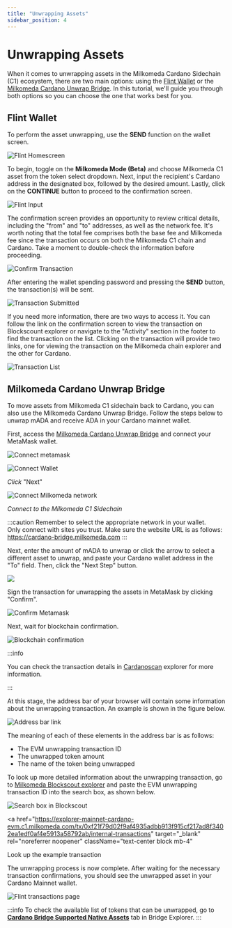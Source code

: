 ```yaml
---
title: "Unwrapping Assets"
sidebar_position: 4
---
```



# Unwrapping Assets
When it comes to unwrapping assets in the Milkomeda Cardano Sidechain (C1) ecosystem, there are two main options: using the [Flint Wallet](https://flint-wallet.com/) or the [Milkomeda Cardano Unwrap Bridge](https://cardano-bridge.milkomeda.com/bridge). In this tutorial, we'll guide you through both options so you can choose the one that works best for you.

## Flint Wallet
To perform the asset unwrapping, use the **SEND** function on the wallet screen.

![Flint Homescreen](/img/flint-home-screen.png)

To begin, toggle on the **Milkomeda Mode (Beta)** and choose Milkomeda C1 asset from the token select dropdown. Next, input the recipient's Cardano address in the designated box, followed by the desired amount. Lastly, click on the **CONTINUE** button to proceed to the confirmation screen.

![Flint Input](/img/unwrappingflintinput.png)

The confirmation screen provides an opportunity to review critical details, including the "from" and "to" addresses, as well as the network fee. It's worth noting that the total fee comprises both the base fee and Milkomeda fee since the transaction occurs on both the Milkomeda C1 chain and Cardano. Take a moment to double-check the information before proceeding.

![Confirm Transaction](/img/unwrapping-confirm-transaction.png)

After entering the wallet spending password and pressing the **SEND** button, the transaction(s) will be sent.


![Transaction Submitted](/img/unwrapping-transaction-submitted.png)

If you need more information, there are two ways to access it. You can follow the link on the confirmation screen to view the transaction on Blockscount explorer or navigate to the "Activity" section in the footer to find the transaction on the list. Clicking on the transaction will provide two links, one for viewing the transaction on the Milkomeda chain explorer and the other for Cardano.


![Transaction List](/img/unwrapping-transaction-list.png)


## Milkomeda Cardano Unwrap Bridge

To move assets from Milkomeda C1 sidechain back to Cardano, you can also use the Milkomeda Cardano Unwrap Bridge. Follow the steps below to unwrap mADA and receive ADA in your Cardano mainnet wallet.&#x20;

First, access the [Milkomeda Cardano Unwrap Bridge](https://cardano-bridge.milkomeda.com/bridge) and connect your MetaMask wallet.

![Connect metamask](/img/connect-metamask.png)

![Connect Wallet](/img/connect-wallet.png)

_Click_ "Next"

![Connect Milkomeda network](/img/connect-milkomeda.png)

_Connect to the Milkomeda C1 Sidechain_

:::caution
Remember to select the appropriate network in your wallet. <br />
Only connect with sites you trust. Make sure the website URL is as follows: https://cardano-bridge.milkomeda.com
:::

Next, enter the amount of mADA to unwrap or click the arrow to select a different asset to unwrap, and paste your Cardano wallet address in the "To" field. Then, click the "Next Step" button.

<img className="img-full" src={tokenSelection} />

Sign the transaction for unwrapping the assets in MetaMask by clicking "Confirm".

![Confirm Metamask](/img/confirm-metamask.png)

Next, wait for blockchain confirmation.

<img className="img-full" src={blockchainConfirmation} alt="Blockchain confirmation" />

:::info

You can check the transaction details in [Cardanoscan](https://cardanoscan.io) explorer for more information.

:::

At this stage, the address bar of your browser will contain some information about the unwrapping transaction. An example is shown in the figure below.

<img className="img-full" src={addressBar} alt="Address bar link" />

The meaning of each of these elements in the address bar is as follows:

- The EVM unwrapping transaction ID
- The unwrapped token amount
- The name of the token being unwrapped

To look up more detailed information about the unwrapping transaction, go to [Milkomeda Blockscout explorer](https://explorer-mainnet-cardano-evm.c1.milkomeda.com/) and paste the EVM unwrapping transaction ID into the search box, as shown below.

<img className="img-full" src={searchBox} alt="Search box in Blockscout" />

<a
  href="https://explorer-mainnet-cardano-evm.c1.milkomeda.com/tx/0xf21f79d02f9af4935adbb913f915cf217ad8f3402ea1edf0af4e5913a58792ab/internal-transactions"
  target="_blank"
  rel="noreferrer noopener"
  className="text-center block mb-4"
>
  Look up the example transaction
</a>

The unwrapping process is now complete. After waiting for the necessary transaction confirmations, you should see the unwrapped asset in your Cardano Mainnet wallet.

![Flint transactions page](/img/flint-transactions.png)

:::info
To check the available list of tokens that can be unwrapped, go to [**Cardano Bridge Supported Native Assets**](https://bridge-explorer.milkomeda.com/cardano-mainnet/tokens) tab in Bridge Explorer.
:::
